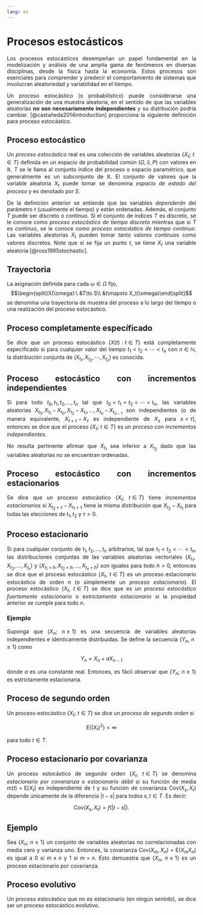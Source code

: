 ```yaml
---
lang: es
---
```


# Procesos estocásticos

::: {style="text-align: justify"}
Los procesos estocásticos desempeñan un papel fundamental en la modelización y análisis de una amplia gama de fenómenos en diversas disciplinas, desde la física hasta la economía. Estos procesos son esenciales para comprender y predecir el comportamiento de sistemas que involucran aleatoriedad y variabilidad en el tiempo.

Un proceso estocástico (o probabilístico) puede considerarse una generalización de una muestra aleatoria, en el sentido de que las variables aleatorias **no son necesariamente independientes** y su distrbución podría cambiar. [@castañeda2014introduction] proporciona la siguiente definición para proceso estocástico.
:::

::: {#def-PE style="text-align: justify"}
## Proceso estocástico

Un *proceso estocástico* real es una colección de variables aleatorias $\{X_t;\  t\in T\}$ definida en un espacio de probabilidad común $(\Omega, \mathfrak{F}, P)$ con valores en $\mathbb{R}$. $T$ se le llama al conjunto índice del proceso o espacio paramétrico, que generalmente es un subconjunto de $\mathbb R$. El conjunto de valores que la variable aleatoria $X_t$ puede tomar se denomina *espacio de estado del proceso* y es denotado por $S$.
:::

::: {style="text-align: justify"}
De la definición anterior se entiende que las variables *dependerán* del parámetro $t$ (usualmente el tiempo) y están ordenadas. Además, el conjunto $T$ puede ser discreto o continuo. Si el conjunto de índices $T$ es discreto, se le conoce como *proceso estocástico de tiempo discreto* mientras que si $T$ es continuo, se le conoce como *proceso estocástico de tiempo continuo*. Las variables aleatorias $X_t$ pueden tomar tanto valores continuos como valores discretos. Note que si se fija un punto $t$, se tiene $X_t$ una variable aleatoria [@ross1995stochastic].
:::

::: {#def-realiza style="text-align: justify"}
## Trayectoria

La asignación definida para cada $\omega\in\Omega$ fijo, $$\begin{split}X(\omega):\ &T\to S\\ &t\mapsto X_t(\omega)\end{split}$$ se denomina una trayectoria de muestra del proceso a lo largo del tiempo o una realización del proceso estocástico.
:::

::: {#def-pcesp style="text-align: justify"}
## Proceso completamente específicado

Se dice que un proceso estocástico $\{X(t): t\in T\}$ está completamente especificado si para cualquier valor del tiempo $t_1<t_2<\cdots<t_n$ con $n\in\mathbb N$, la distribución conjunta de $(X_{t_1}, X_{t_2},\cdots,X_{t_n})$ es conocida.
:::

::: {#def-incind style="text-align: justify"}
## Proceso estocástico con incrementos independientes

Si para todo $t_0,t_1,t_2,\ldots,t_n$ tal que $t_0<t_1<t_2<\cdots<t_n$, las variables aleatorias $X_{t_0}, X_{t_1}-X_{t_0}, X_{t_2}-X_{t_1},\ldots,X_{t_n}-X_{t_{n-1}}$ son independientes (o de manera equivalente, $X_{t+\tau}-X_\tau$ es independiente de $X_s$ para $s< \tau$), entonces se dice que el proceso $\{X_t;\ t\in T\}$ es un *proceso con incrementos independientes.*
:::

::: {.remark style="text-align: justify"}
No resulta pertinente afirmar que $X_{t_1}$ sea inferior a $X_{t_2}$ dado que las variables aleatorias no se encuentran ordenadas.
:::

::: {#def-incest style="text-align: justify"}
## Proceso estocástico con incrementos estacionarios

Se dice que un proceso estocástico $\{X_t;\ t\in T\}$ tiene *incrementos estacionarios* si $X_{t_2+\tau}-X_{t_1+\tau}$ tiene la misma distribución que $X_{t_2}-X_{t_1}$ para todas las elecciones de $t_1,t_2$ y $\tau>0$.
:::

::: {#def-procesoest style="text-align: justify"}
## Proceso estacionario

Si para cualquier conjunto de $t_1, t_2, \ldots , t_n$ arbitrarios, tal que $t_1< t_2 < \cdots < t_n$, las distribuciones conjuntas de las variables aleatorias vectoriales $(X_{t_1}, X_{t_2},\ldots, X_{t_n})$ y $(X_{t_1+h}, X_{t_2+h},\ldots , X_{t_n+h})$ son iguales para todo $h > 0$, entonces se dice que el proceso estocástico $\{X_t,\ t \in T\}$ es un proceso estacionario estocástico de orden $n$ (o simplemente un *proceso estacionario*). El proceso estocástico $\{X_t,\ t \in T\}$ se dice que es un *proceso estocástico fuertemente estacionario* o e*strictamente estacionario* si la propiedad anterior se cumple para todo $n$.
:::

<div>

::: {.callout-caution collapse="true" style="text-align: justify" icon="false"}
### Ejemplo

Suponga que $\{X_n;\ n \geq 1\}$ es una secuencia de variables aleatorias independientes e idénticamente distribuidas. Se define la secuencia $\{Y_n,\ n \geq 1\}$ como

$$
Y_n=X_n+aX_{n-1}
$$

donde $a$ es una constante real. Entonces, es fácil observar que $\{Y_n;\ n \geq 1\}$ es estrictamente estacionaria.
:::

</div>

::: {#def-SOP style="text-align: justify"}
## Proceso de segundo orden

Un proceso estocástico $\{X_t;\ t\in T\}$ se dice un *proceso de segundo orden* si

$$
\mathrm{E}((X_t)^2)< \infty
$$

para todo $t\in T$.
:::

::: {#def-PEC style="text-align: justify"}
## Proceso estacionario por covarianza

Un proceso estocástico de segundo orden $\{X_t,\ t \in T\}$ se denomina *estacionario por covarianza* o *estacionario débil* si su función de media $m(t) = \mathrm{E}[X_t]$ es independiente de $t$ y su función de covarianza $\mathrm{Cov}(X_s, X_t)$ depende únicamente de la diferencia $|t - s|$ para todos $s, t \in T$. Es decir:

$$
\mathrm{Cov}(X_s,X_t)=f(|t-s|).
$$
:::

::: {.callout-caution collapse="true" style="text-align: justify" icon="false"}
## Ejemplo

Sea $\{X_n;\ n \geq 1\}$ un conjunto de variables aleatorias no correlacionadas con media cero y varianza uno. Entonces, la covarianza $\mathrm{Cov}(X_m, X_n) = \mathrm{E}(X_mX_n)$ es igual a $0$ si $m \ne n$ y $1$ si $m = n$. Esto demuestra que $\{X_n,\ n \ge 1\}$ es un proceso estacionario por covarianza.
:::

::: {#def-EP style="text-align: justify"}
## Proceso evolutivo

Un proceso estocástico que no es estacionario (en ningún sentido), se dice ser un proceso estocástico evolutivo.
:::
